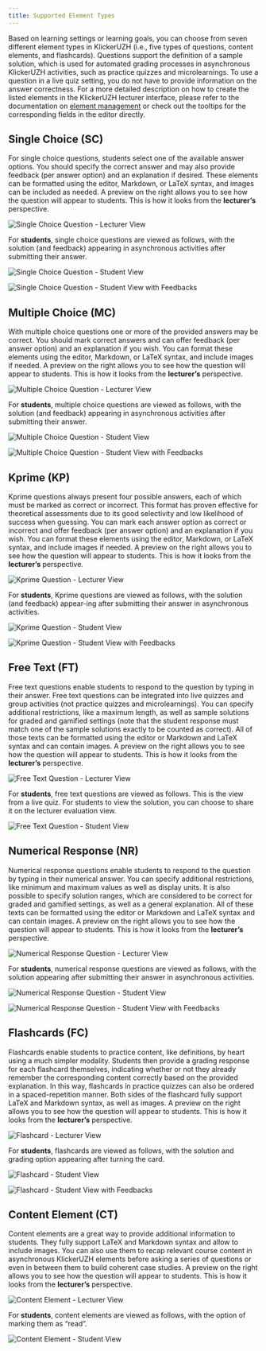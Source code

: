 ```yaml
---
title: Supported Element Types
---
```


Based on learning settings or learning goals, you can choose from seven different element types in KlickerUZH (i.e., five types of questions, content elements, and flashcards). Questions support the definition of a sample solution, which is used for automated grading processes in asynchronous KlickerUZH activities, such as practice quizzes and microlearnings. To use a question in a live quiz setting, you do not have to provide information on the answer correctness.
For a more detailed description on how to create the listed elements in the KlickerUZH lecturer interface, please refer to the documentation on [element management](/tutorials/element_management/) or check out the tooltips for the corresponding fields in the editor directly.

## Single Choice (SC)

For single choice questions, students select one of the available answer options. You should specify the correct answer and may also provide feedback (per answer option) and an explanation if desired. These elements can be formatted using the editor, Markdown, or LaTeX syntax, and images can be included as needed. A preview on the right allows you to see how the question will appear to students. This is how it looks from the **lecturer’s** perspective.

![Single Choice Question - Lecturer View](/img_v3/supported_element_types/SC_lecturer.png)

For **students**, single choice questions are viewed as follows, with the solution (and feedback) appearing in asynchronous activities after submitting their answer.

![Single Choice Question - Student View](/img_v3/supported_element_types/SC_student.png)

![Single Choice Question - Student View with Feedbacks](/img_v3/supported_element_types/SC_student_sol.png)

## Multiple Choice (MC)

With multiple choice questions one or more of the provided answers may be correct. You should mark correct answers and can offer feedback (per answer option) and an explanation if you wish. You can format these elements using the editor, Markdown, or LaTeX syntax, and include images if needed. A preview on the right allows you to see how the question will appear to students. This is how it looks from the **lecturer’s** perspective.

![Multiple Choice Question - Lecturer View](/img_v3/supported_element_types/MC_lecturer.png)

For **students**, multiple choice questions are viewed as follows, with the solution (and feedback) appearing in asynchronous activities after submitting their answer.

![Multiple Choice Question - Student View](/img_v3/supported_element_types/MC_student.png)

![Multiple Choice Question - Student View with Feedbacks](/img_v3/supported_element_types/MC_student_sol.png)

## Kprime (KP)

Kprime questions always present four possible answers, each of which must be marked as correct or incorrect. This format has proven effective for theoretical assessments due to its good selectivity and low likelihood of success when guessing. You can mark each answer option as correct or incorrect and offer feedback (per answer option) and an explanation if you wish. You can format these elements using the editor, Markdown, or LaTeX syntax, and include images if needed. A preview on the right allows you to see how the question will appear to students. This is how it looks from the **lecturer’s** perspective.

![Kprime Question - Lecturer View](/img_v3/supported_element_types/KP_lecturer.png)

For **students**, Kprime questions are viewed as follows, with the solution (and feedback) appear-ing after submitting their answer in asynchronous activities.

![Kprime Question - Student View](/img_v3/supported_element_types/KP_student.png)

![Kprime Question - Student View with Feedbacks](/img_v3/supported_element_types/KP_student_sol.png)

## Free Text (FT)

Free text questions enable students to respond to the question by typing in their answer. Free text questions can be integrated into live quizzes and group activities (not practice quizzes and microlearnings). You can specify additional restrictions, like a maximum length, as well as sample solutions for graded and gamified settings (note that the student response must match one of the sample solutions exactly to be counted as correct). All of those texts can be formatted using the editor or Markdown and LaTeX syntax and can contain images. A preview on the right allows you to see how the question will appear to students. This is how it looks from the **lecturer’s** perspective.

![Free Text Question - Lecturer View](/img_v3/supported_element_types/FT_lecturer.png)

For **students**, free text questions are viewed as follows. This is the view from a live quiz. For students to view the solution, you can choose to share it on the lecturer evaluation view.

![Free Text Question - Student View](/img_v3/supported_element_types/FT_student.png)

## Numerical Response (NR)

Numerical response questions enable students to respond to the question by typing in their numerical answer. You can specify additional restrictions, like minimum and maximum values as well as display units. It is also possible to specify solution ranges, which are considered to be correct for graded and gamified settings, as well as a general explanation. All of these texts can be formatted using the editor or Markdown and LaTeX syntax and can contain images. A preview on the right allows you to see how the question will appear to students. This is how it looks from the **lecturer’s** perspective.

![Numerical Response Question - Lecturer View](/img_v3/supported_element_types/NR_lecturer.png)

For **students**, numerical response questions are viewed as follows, with the solution appearing after submitting their answer in asynchronous activities.

![Numerical Response Question - Student View](/img_v3/supported_element_types/NR_student.png)

![Numerical Response Question - Student View with Feedbacks](/img_v3/supported_element_types/NR_student_sol.png)

## Flashcards (FC)

Flashcards enable students to practice content, like definitions, by heart using a much simpler modality. Students then provide a grading response for each flashcard themselves, indicating whether or not they already remember the corresponding content correctly based on the provided explanation. In this way, flashcards in practice quizzes can also be ordered in a spaced-repetition manner. Both sides of the flashcard fully support LaTeX and Markdown syntax, as well as images. A preview on the right allows you to see how the question will appear to students. This is how it looks from the **lecturer’s** perspective.

![Flashcard - Lecturer View](/img_v3/supported_element_types/FT_lecturer.png)

For **students**, flashcards are viewed as follows, with the solution and grading option appearing after turning the card.

![Flashcard - Student View](/img_v3/supported_element_types/FC_student.png)

![Flashcard - Student View with Feedbacks](/img_v3/supported_element_types/FC_student_sol.png)

## Content Element (CT)

Content elements are a great way to provide additional information to students. They fully support LaTeX and Markdown syntax and allow to include images. You can also use them to recap relevant course content in asynchronous KlickerUZH elements before asking a series of questions or even in between them to build coherent case studies. A preview on the right allows you to see how the question will appear to students. This is how it looks from the **lecturer’s** perspective.

![Content Element - Lecturer View](/img_v3/supported_element_types/CT_lecturer.png)

For **students**, content elements are viewed as follows, with the option of marking them as “read”.

![Content Element - Student View](/img_v3/supported_element_types/CT_student.png)
